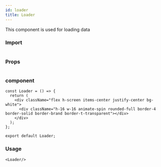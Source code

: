 ---
id: loader
title: Loader
---

This component is used for loading data

### Import

```tsx

```

### Props

```tsx

```

### component

```tsx
const Loader = () => {
  return (
    <div className="flex h-screen items-center justify-center bg-white">
      <div className="h-16 w-16 animate-spin rounded-full border-4 border-solid border-brand border-t-transparent"></div>
    </div>
  );
};

export default Loader;
```

### Usage

```tsx
<Loader/>
```
